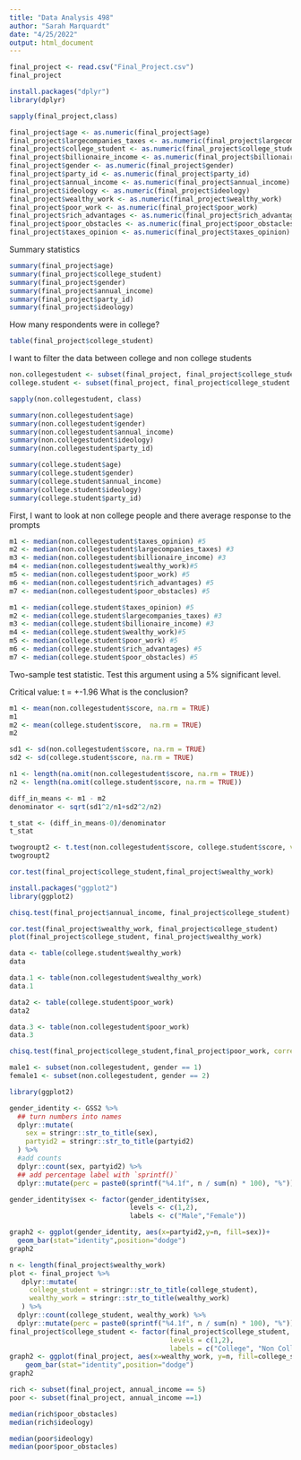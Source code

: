 ---
title: "Data Analysis 498"
author: "Sarah Marquardt"
date: "4/25/2022"
output: html_document
---
```{r}
final_project <- read.csv("Final_Project.csv")
final_project


```

```{r}
install.packages("dplyr")
library(dplyr)
```



```{r}
sapply(final_project,class)

```

```{r}
final_project$age <- as.numeric(final_project$age)
final_project$largecompanies_taxes <- as.numeric(final_project$largecompanies_taxes)
final_project$college_student <- as.numeric(final_project$college_student)
final_project$billionaire_income <- as.numeric(final_project$billionaire_income)
final_project$gender <- as.numeric(final_project$gender)
final_project$party_id <- as.numeric(final_project$party_id)
final_project$annual_income <- as.numeric(final_project$annual_income)
final_project$ideology <- as.numeric(final_project$ideology)
final_project$wealthy_work <- as.numeric(final_project$wealthy_work)
final_project$poor_work <- as.numeric(final_project$poor_work)
final_project$rich_advantages <- as.numeric(final_project$rich_advantages)
final_project$poor_obstacles <- as.numeric(final_project$poor_obstacles)
final_project$taxes_opinion <- as.numeric(final_project$taxes_opinion)

```

Summary statistics
```{r}
summary(final_project$age)
summary(final_project$college_student)
summary(final_project$gender)
summary(final_project$annual_income)
summary(final_project$party_id)
summary(final_project$ideology)
```

How many respondents were in college?
```{r}
table(final_project$college_student)
```
I want to filter the data between college and non college students
```{r}
non.collegestudent <- subset(final_project, final_project$college_student == 2)
college.student <- subset(final_project, final_project$college_student == 1)
```

```{r}
sapply(non.collegestudent, class)

```

```{r}
summary(non.collegestudent$age)
summary(non.collegestudent$gender)
summary(non.collegestudent$annual_income)
summary(non.collegestudent$ideology)
summary(non.collegestudent$party_id)

```
```{r}
summary(college.student$age)
summary(college.student$gender)
summary(college.student$annual_income)
summary(college.student$ideology)
summary(college.student$party_id)
```






First, I want to look at non college people and there average response to the prompts
```{r}
m1 <- median(non.collegestudent$taxes_opinion) #5
m2 <- median(non.collegestudent$largecompanies_taxes) #3
m3 <- median(non.collegestudent$billionaire_income) #3
m4 <- median(non.collegestudent$wealthy_work)#5
m5 <- median(non.collegestudent$poor_work) #5
m6 <- median(non.collegestudent$rich_advantages) #5
m7 <- median(non.collegestudent$poor_obstacles) #5
```


```{r}
m1 <- median(college.student$taxes_opinion) #5
m2 <- median(college.student$largecompanies_taxes) #3
m3 <- median(college.student$billionaire_income) #3
m4 <- median(college.student$wealthy_work)#5
m5 <- median(college.student$poor_work) #5
m6 <- median(college.student$rich_advantages) #5
m7 <- median(college.student$poor_obstacles) #5
```

Two-sample test statistic. Test this argument using a 5% significant level.

Critical value: 
t = +-1.96
What is the conclusion? 
```{r}
m1 <- mean(non.collegestudent$score, na.rm = TRUE)
m1
m2 <- mean(college.student$score,  na.rm = TRUE)
m2

sd1 <- sd(non.collegestudent$score, na.rm = TRUE)
sd2 <- sd(college.student$score, na.rm = TRUE)

n1 <- length(na.omit(non.collegestudent$score, na.rm = TRUE))
n2 <- length(na.omit(college.student$score, na.rm = TRUE))

diff_in_means <- m1 - m2
denominator <- sqrt(sd1^2/n1+sd2^2/n2)

t_stat <- (diff_in_means-0)/denominator
t_stat

```

```{r}
twogroupt2 <- t.test(non.collegestudent$score, college.student$score, var.equal = FALSE, alternative = "two.sided")
twogroupt2
```


```{r}
cor.test(final_project$college_student,final_project$wealthy_work)
```
```{r}
install.packages("ggplot2")
library(ggplot2)
```
```{r}
chisq.test(final_project$annual_income, final_project$college_student)
```
```{r}
cor.test(final_project$wealthy_work, final_project$college_student)
plot(final_project$college_student, final_project$wealthy_work)
```
```{r}
data <- table(college.student$wealthy_work)
data

data.1 <- table(non.collegestudent$wealthy_work)
data.1

data2 <- table(college.student$poor_work)
data2

data.3 <- table(non.collegestudent$poor_work)
data.3
```
```{r}
chisq.test(final_project$college_student,final_project$poor_work, correct = FALSE)
```
```{r}
male1 <- subset(non.collegestudent, gender == 1)
female1 <- subset(non.collegestudent, gender == 2)
```

```{r}
library(ggplot2)

gender_identity <- GSS2 %>%
  ## turn numbers into names
  dplyr::mutate(
    sex = stringr::str_to_title(sex),
    partyid2 = stringr::str_to_title(partyid2)
  ) %>%
  #add counts
  dplyr::count(sex, partyid2) %>%
  ## add percentage label with `sprintf()`
  dplyr::mutate(perc = paste0(sprintf("%4.1f", n / sum(n) * 100), "%"))

gender_identity$sex <- factor(gender_identity$sex,
                              levels <- c(1,2),
                              labels <- c("Male","Female"))

graph2 <- ggplot(gender_identity, aes(x=partyid2,y=n, fill=sex))+
  geom_bar(stat="identity",position="dodge")
graph2


```
```{r}
n <- length(final_project$wealthy_work)
plot <- final_project %>%
   dplyr::mutate(
     college_student = stringr::str_to_title(college_student),
     wealthy_work = stringr::str_to_title(wealthy_work)
   ) %>%
  dplyr::count(college_student, wealthy_work) %>%
  dplyr::mutate(perc = paste0(sprintf("%4.1f", n / sum(n) * 100), "%"))
final_project$college_student <- factor(final_project$college_student,
                                        levels = c(1,2),
                                        labels = c("College", "Non College"))
graph2 <- ggplot(final_project, aes(x=wealthy_work, y=n, fill=college_student))+
    geom_bar(stat="identity",position="dodge")
graph2
```


```{r}
rich <- subset(final_project, annual_income == 5)
poor <- subset(final_project, annual_income ==1)
```

```{r}
median(rich$poor_obstacles)
median(rich$ideology)
```
```{r}
median(poor$ideology)
median(poor$poor_obstacles)
```

